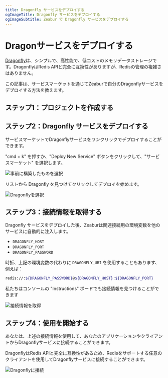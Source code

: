 ```yaml
---
title: Dragonfly サービスをデプロイする
ogImageTitle: Dragonfly サービスをデプロイする
ogImageSubtitle: Zeabur で Dragonfly サービスをデプロイする
---
```


# Dragonサービスをデプロイする

[Dragonfly](https://www.dragonflydb.io/)は、シンプルで、高性能で、低コストのメモリデータストレージです。DragonflyはRedis APIと完全に互換性がありますが、Redisの管理の複雑さはありません。

この記事は、サービスマーケットを通じてZeaburで自分のDragonflyサービスをデプロイする方法を教えます。

## ステップ1：プロジェクトを作成する

<CreateProject />

## ステップ2：Dragonfly サービスをデプロイする

サービスマーケットでDragonflyサービスをワンクリックでデプロイすることができます。

"cmd + k" を押すか、"Deploy New Service" ボタンをクリックして、"サービスマーケット" を選択します。

![事前に構築したものを選択](/deploy/common/select-prebuilt-service.en-US.png)

リストから Dragonfly を見つけてクリックしてデプロイを始めます。

![Dragonflyを選択](/databases/dragonfly/deploy-dragonfly.en-US.png)

## ステップ3：接続情報を取得する

Dragonfly サービスをデプロイした後、Zeaburは関連接続用の環境変数を他のサービスに自動的に注入します。

- `DRAGONFLY_HOST`
- `DRAGONFLY_PORT`
- `DRAGONFLY_PASSWORD`

時折、上記の環境変数の代わりに `DRAGONFLY_URI` を使用することもあります、例えば：

```bash
redis://:${DRAGONFLY_PASSWORD}@${DRAGONFLY_HOST}:${DRAGONFLY_PORT}
```

私たちはコンソールの "Instructions" ボードでも接続情報を見つけることができます

![接続情報を取得](/databases/dragonfly/connection-dragonfly.en-US.png)

## ステップ4：使用を開始する

あなたは、上述の接続情報を使用して、あなたのアプリケーションやクライアントからDragonflyサービスに接続することができます。

DragonflyはRedis APIと完全に互換性があるため、Redisをサポートする任意のクライアントを使用してDragonflyサービスに接続することができます。

![Dragonflyに接続](/databases/dragonfly/client-dragonfly.en-US.png)